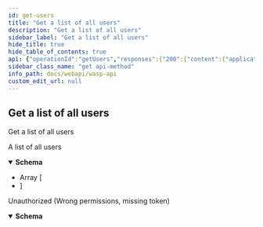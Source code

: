 ```yaml
---
id: get-users
title: "Get a list of all users"
description: "Get a list of all users"
sidebar_label: "Get a list of all users"
hide_title: true
hide_table_of_contents: true
api: {"operationId":"getUsers","responses":{"200":{"content":{"application/json":{"schema":{"items":{"example":{"permissions":["permissions","permissions"],"username":"username"},"properties":{"permissions":{"items":{"format":"string","type":"string"},"type":"array","xml":{"name":"Permissions","wrapped":true}},"username":{"format":"string","type":"string","xml":{"name":"Username"}}},"required":["permissions","username"],"type":"object","xml":{"name":"User"}},"type":"array"}}},"description":"A list of all users"},"401":{"content":{"application/json":{"schema":{"properties":{"error":{"format":"string","type":"string","xml":{"name":"Error"}},"missingPermission":{"format":"string","type":"string","xml":{"name":"MissingPermission"}}},"required":["error","missingPermission"],"type":"object","xml":{"name":"ValidationError"}}}},"description":"Unauthorized (Wrong permissions, missing token)"}},"security":[{"Authorization":[]}],"tags":["users"],"description":"Get a list of all users","method":"get","path":"/users","servers":[{"url":"/"}],"securitySchemes":{"Authorization":{"description":"JWT Token","in":"header","name":"Authorization","type":"apiKey"}},"info":{"description":"REST API for the Wasp node","title":"Wasp API","version":"0"},"postman":{"name":"Get a list of all users","description":{"type":"text/plain"},"url":{"path":["users"],"host":["{{baseUrl}}"],"query":[],"variable":[]},"header":[{"key":"Accept","value":"application/json"}],"method":"GET","auth":{"type":"apikey","apikey":[{"type":"any","value":"Authorization","key":"key"},{"type":"any","value":"<API Key>","key":"value"},{"type":"any","value":"header","key":"in"}]}}}
sidebar_class_name: "get api-method"
info_path: docs/webapi/wasp-api
custom_edit_url: null
---
```



## Get a list of all users



Get a list of all users

<div><ApiTabs><TabItem label={"200"} value={"200"}><div>

A list of all users

</div><div><MimeTabs schemaType={"response"}><TabItem label={"application/json"} value={"application/json"}><SchemaTabs><TabItem label={"Schema"} value={"Schema"}><details style={{}} data-collapsed={false} open={true}><summary style={{"textAlign":"left"}}><strong>Schema</strong></summary><div style={{"textAlign":"left","marginLeft":"1rem"}}></div><ul style={{"marginLeft":"1rem"}}><li><div style={{"fontSize":"var(--ifm-code-font-size)","opacity":"0.6","marginLeft":"-.5rem","paddingBottom":".5rem"}}>Array [</div></li><SchemaItem collapsible={false} name={"permissions"} required={false} schemaName={"string[]"} qualifierMessage={undefined} schema={{"items":{"format":"string","type":"string"},"type":"array","xml":{"name":"Permissions","wrapped":true}}}></SchemaItem><SchemaItem collapsible={false} name={"username"} required={false} schemaName={"string"} qualifierMessage={undefined} schema={{"format":"string","type":"string","xml":{"name":"Username"}}}></SchemaItem><li><div style={{"fontSize":"var(--ifm-code-font-size)","opacity":"0.6","marginLeft":"-.5rem"}}>]</div></li></ul></details></TabItem><TabItem label={"Example (from schema)"} value={"Example (from schema)"}><ResponseSamples responseExample={"[\n  {\n    \"permissions\": [\n      \"permissions\",\n      \"permissions\"\n    ],\n    \"username\": \"username\"\n  }\n]"} language={"json"}></ResponseSamples></TabItem></SchemaTabs></TabItem></MimeTabs></div></TabItem><TabItem label={"401"} value={"401"}><div>

Unauthorized (Wrong permissions, missing token)

</div><div><MimeTabs schemaType={"response"}><TabItem label={"application/json"} value={"application/json"}><SchemaTabs><TabItem label={"Schema"} value={"Schema"}><details style={{}} data-collapsed={false} open={true}><summary style={{"textAlign":"left"}}><strong>Schema</strong></summary><div style={{"textAlign":"left","marginLeft":"1rem"}}></div><ul style={{"marginLeft":"1rem"}}><SchemaItem collapsible={false} name={"error"} required={false} schemaName={"string"} qualifierMessage={undefined} schema={{"format":"string","type":"string","xml":{"name":"Error"}}}></SchemaItem><SchemaItem collapsible={false} name={"missingPermission"} required={false} schemaName={"string"} qualifierMessage={undefined} schema={{"format":"string","type":"string","xml":{"name":"MissingPermission"}}}></SchemaItem></ul></details></TabItem><TabItem label={"Example (from schema)"} value={"Example (from schema)"}><ResponseSamples responseExample={"{\n  \"error\": \"string\",\n  \"missingPermission\": \"string\"\n}"} language={"json"}></ResponseSamples></TabItem></SchemaTabs></TabItem></MimeTabs></div></TabItem></ApiTabs></div>
      